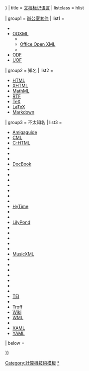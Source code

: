 {{Navbox 
| name = Document markup languages
| state = {{{state|{{{1|}}}}}}
| title = [[置标语言|文档标记语言]]
| listclass = hlist

| group1 = [[辦公室套件]]
| list1 =
* {{tsl|en|Compound Document Format}}
* [[Office Open XML|OOXML]]
** {{tsl|en|SpreadsheetML}}
** [[Office Open XML]]
** {{tsl|en|WordprocessingML}}
* [[开放文档格式|ODF]]
* [[统一办公文档格式|UOF]]

| group2 = 知名
| list2 =
* [[HTML]]
* [[XHTML]]
* [[数学置标语言|MathML]]
* [[RTF]]
* [[TeX]]
* [[LaTeX]]
* [[Markdown]]

| group3 = 不太知名
| list3 =
* [[Amigaguide]]
* [[化学标记语言|CML]]
* [[C-HTML]]
* {{tsl|en|ConTeXt}}
* {{tsl|en|Crossmark}}
* {{tsl|en|Darwin Information Typing Architecture|DITA}}
* [[DocBook]]
* {{tsl|en|eLML}}
* {{tsl|en|Encoded Archival Description||EAD}}
* {{tsl|en|Enriched text}}
* {{tsl|en|FHTML}}
* {{tsl|en|List of document markup languages#GML Disambiguation||GML}}
* {{tsl|en|GuideML}}
* {{tsl|en|Handheld Device Markup Language|HDML}}
* [[HyTime]]
* {{tsl|en|HyperTeX}}
* {{tsl|en|Information Presentation Facility|IPF (doc)|IPF}}
* [[LilyPond]]
* {{tsl|en|LinuxDoc}}
* {{tsl|en|Lout (software)|Lout}}
* {{tsl|en|Maker Interchange Format|MIF}}
* {{tsl|en|Microsoft Assistance Markup Language|MAML}}
* {{tsl|en|Music Encoding Initiative|MEI}}
* [[MusicXML]]
* {{tsl|en|OMDoc}}
* {{tsl|en|OpenMath}}
* {{tsl|en|Plain Old Documentation||POD}}
* {{tsl|en|Remote Telescope Markup Language|RTML}}
* {{tsl|en|RTML}}
* {{tsl|en|Revisable-Form Text|RFT}}
* {{tsl|en|S1000D}}
* [[TEI]]
* {{tsl|en|Texinfo}}
* [[Troff]]
* [[Wiki]]
* [[無線標記語言|WML]]
* {{tsl|en|WapTV}}
* [[XAML]]
* [[YAML]]

| below = {{tsl|en|List of document markup languages|文档标记语言列表}}

}}<noinclude>
{{Documentation
 | content =
{{Collapsible option |statename=optional}}
}}
[[Category:計算機技術模板]]
[[Category:标记语言|*]]
</noinclude>